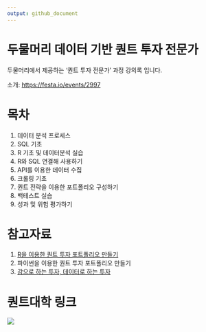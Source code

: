 ```yaml
---
output: github_document
---
```


<!-- README.md is generated from README.Rmd. Please edit that file -->

# 두물머리 데이터 기반 퀀트 투자 전문가

두물머리에서 제공하는 '퀀트 투자 전문가' 과정 강의록 입니다.

소개: <https://festa.io/events/2997>

# 목차

1.  데이터 분석 프로세스
2.  SQL 기초
3.  R 기초 및 데이터분석 실습
4.  R와 SQL 연결해 사용하기
5.  API를 이용한 데이터 수집
6.  크롤링 기초
7.  퀀트 전략을 이용한 포트폴리오 구성하기
8.  백테스트 실습
9.  성과 및 위험 평가하기

# 참고자료

1.  [R을 이용한 퀀트 투자 포트폴리오 만들기](http://www.yes24.com/Product/Goods/97163849)
2.  파이썬을 이용한 퀀트 투자 포트폴리오 만들기
3.  [감으로 하는 투자, 데이터로 하는 투자](http://www.yes24.com/Product/Goods/108408162)

# 퀀트대학 링크

[![](https://github.com/hyunyulhenry/quant_py/blob/main/image/search.png?raw=true)](https://www.youtube.com/channel/UCHfiWvw33aSBktAlWICfPKQ?sub_confirmation=1)
